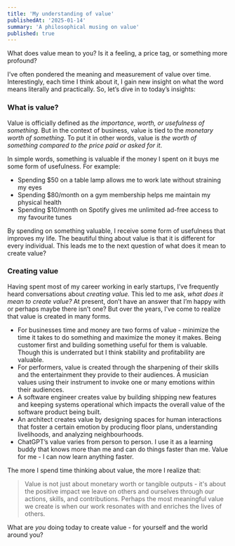 ```yaml
---
title: 'My understanding of value'
publishedAt: '2025-01-14'
summary: 'A philosophical musing on value'
published: true
---
```

What does value mean to you? Is it a feeling, a price tag, or something more profound? 

I’ve often pondered the meaning and measurement of value over time. Interestingly, each time I think about it, I gain new insight on what the word means literally and practically. So, let’s dive in to today’s insights:

### What is value?

Value is officially defined as *the importance, worth, or usefulness of something.* But in the context of business, value is tied to the *monetary worth of something*. To put it in other words, value is *the worth of something compared to the price paid or asked for it*. 

In simple words, something is valuable if the money I spent on it buys me some form of usefulness. For example:

- Spending $50 on a table lamp allows me to work late without straining my eyes
- Spending $80/month on a gym membership helps me maintain my physical health
- Spending $10/month on Spotify gives me unlimited ad-free access to my favourite tunes

By spending on something valuable, I receive some form of usefulness that improves my life. The beautiful thing about value is that it is different for every individual. This leads me to the next question of what does it mean to create value? 

### Creating value

Having spent most of my career working in early startups, I’ve frequently heard conversations about *creating value.* This led to me ask, *what does it mean to create value?* At present, don’t have an answer that I’m happy with or perhaps maybe there isn’t one? But over the years, I’ve come to realize that value is created in many forms. 

- For businesses time and money are two forms of value - minimize the time it takes to do something and maximize the money it makes. Being customer first and building something useful for them is valuable. Though this is underrated but I think stability and profitability are valuable.
- For performers, value is created through the sharpening of their skills and the entertainment they provide to their audiences. A musician values using their instrument to invoke one or many emotions within their audiences.
- A software engineer creates value by building shipping new features and keeping systems operational which impacts the overall value of the software product being built.
- An architect creates value by designing spaces for human interactions that foster a certain emotion by producing floor plans, understanding livelihoods, and analyzing neighbourhoods.
- ChatGPT’s value varies from person to person. I use it as a learning buddy that knows more than me and can do things faster than me. Value for me - I can now learn anything faster.

The more I spend time thinking about value, the more I realize that: 

> Value is not just about monetary worth or tangible outputs - it's about the positive impact we leave on others and ourselves through our actions, skills, and contributions. Perhaps the most meaningful value we create is when our work resonates with and enriches the lives of others.
> 

What are *you* doing today to create value - for yourself and the world around you?